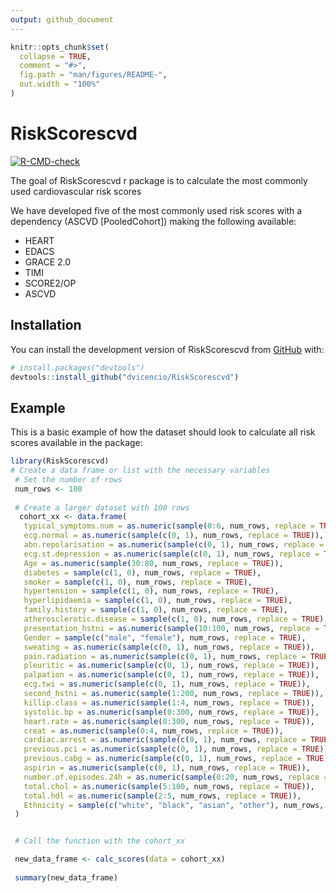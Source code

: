 ```yaml
---
output: github_document
---
```


<!-- README.md is generated from README.Rmd. Please edit that file -->

```r
knitr::opts_chunk$set(
  collapse = TRUE,
  comment = "#>",
  fig.path = "man/figures/README-",
  out.width = "100%"
)
```

# RiskScorescvd

<!-- badges: start -->
[![R-CMD-check](https://github.com/dvicencio/RiskScorescvd/actions/workflows/R-CMD-check.yaml/badge.svg)](https://github.com/dvicencio/RiskScorescvd/actions/workflows/R-CMD-check.yaml)
<!-- badges: end -->

The goal of RiskScorescvd r package is to calculate the most commonly used cardiovascular risk scores

We have developed five of the most commonly used risk scores with a dependency (ASCVD [PooledCohort]) making the following available:

* HEART
* EDACS
* GRACE 2.0
* TIMI
* SCORE2/OP
* ASCVD


## Installation

You can install the development version of RiskScorescvd from [GitHub](https://github.com/) with:

``` r
# install.packages("devtools")
devtools::install_github("dvicencio/RiskScorescvd")
```

## Example

This is a basic example of how the dataset should look to calculate all risk scores available in the package:

```r
library(RiskScorescvd)
# Create a data frame or list with the necessary variables
 # Set the number of rows
 num_rows <- 100
 
 # Create a larger dataset with 100 rows
  cohort_xx <- data.frame(
   typical_symptoms.num = as.numeric(sample(0:6, num_rows, replace = TRUE)),
   ecg.normal = as.numeric(sample(c(0, 1), num_rows, replace = TRUE)),
   abn.repolarisation = as.numeric(sample(c(0, 1), num_rows, replace = TRUE)),
   ecg.st.depression = as.numeric(sample(c(0, 1), num_rows, replace = TRUE)),
   Age = as.numeric(sample(30:80, num_rows, replace = TRUE)),
   diabetes = sample(c(1, 0), num_rows, replace = TRUE),
   smoker = sample(c(1, 0), num_rows, replace = TRUE),
   hypertension = sample(c(1, 0), num_rows, replace = TRUE),
   hyperlipidaemia = sample(c(1, 0), num_rows, replace = TRUE),
   family.history = sample(c(1, 0), num_rows, replace = TRUE),
   atherosclerotic.disease = sample(c(1, 0), num_rows, replace = TRUE),
   presentation_hstni = as.numeric(sample(10:100, num_rows, replace = TRUE)),
   Gender = sample(c("male", "female"), num_rows, replace = TRUE),
   sweating = as.numeric(sample(c(0, 1), num_rows, replace = TRUE)),
   pain.radiation = as.numeric(sample(c(0, 1), num_rows, replace = TRUE)),
   pleuritic = as.numeric(sample(c(0, 1), num_rows, replace = TRUE)),
   palpation = as.numeric(sample(c(0, 1), num_rows, replace = TRUE)),
   ecg.twi = as.numeric(sample(c(0, 1), num_rows, replace = TRUE)),
   second_hstni = as.numeric(sample(1:200, num_rows, replace = TRUE)),
   killip.class = as.numeric(sample(1:4, num_rows, replace = TRUE)),
   systolic.bp = as.numeric(sample(0:300, num_rows, replace = TRUE)),
   heart.rate = as.numeric(sample(0:300, num_rows, replace = TRUE)),
   creat = as.numeric(sample(0:4, num_rows, replace = TRUE)),
   cardiac.arrest = as.numeric(sample(c(0, 1), num_rows, replace = TRUE)),
   previous.pci = as.numeric(sample(c(0, 1), num_rows, replace = TRUE)),
   previous.cabg = as.numeric(sample(c(0, 1), num_rows, replace = TRUE)),
   aspirin = as.numeric(sample(c(0, 1), num_rows, replace = TRUE)),
   number.of.episodes.24h = as.numeric(sample(0:20, num_rows, replace = TRUE)),
   total.chol = as.numeric(sample(5:100, num_rows, replace = TRUE)),
   total.hdl = as.numeric(sample(2:5, num_rows, replace = TRUE)),
   Ethnicity = sample(c("white", "black", "asian", "other"), num_rows, replace = TRUE)
 )


 # Call the function with the cohort_xx

 new_data_frame <- calc_scores(data = cohort_xx)
 
 summary(new_data_frame)
```
